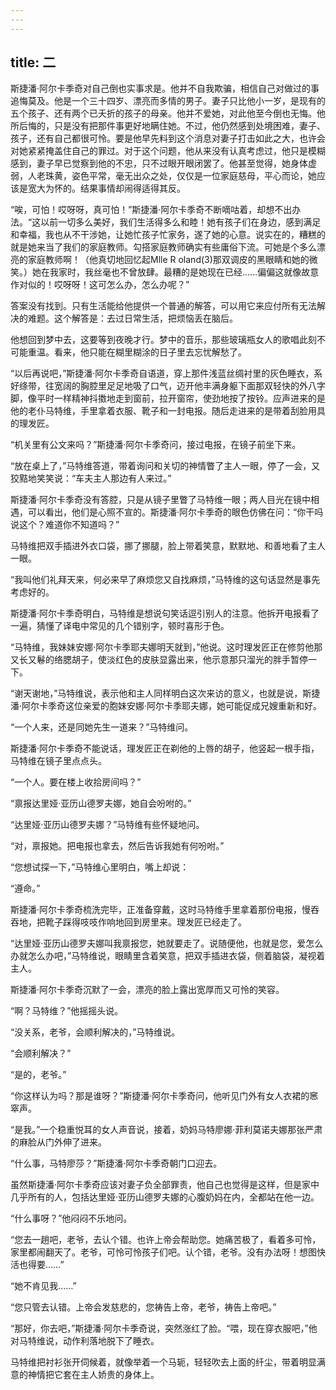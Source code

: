 ```yaml
---
---
---
```

title: 二
---




斯捷潘·阿尔卡季奇对自己倒也实事求是。他并不自我欺骗，相信自己对做过的事追悔莫及。他是一个三十四岁、漂亮而多情的男子。妻子只比他小一岁，是现有的五个孩子、还有两个已夭折的孩子的母亲。他并不爱她，对此他至今倒也无悔。他所后悔的，只是没有把那件事更好地瞒住她。不过，他仍然感到处境困难，妻子、孩子，还有自己都很可怜。要是他早先料到这个消息对妻子打击如此之大，也许会对她紧紧掩盖住自己的罪过。对于这个问题，他从来没有认真考虑过，他只是模糊感到，妻子早已觉察到他的不忠，只不过眼开眼闭罢了。他甚至觉得，她身体虚弱，人老珠黄，姿色平常，毫无出众之处，仅仅是一位家庭慈母，平心而论，她应该是宽大为怀的。结果事情却闹得适得其反。

“唉，可怕！哎呀呀，真可怕！”斯捷潘·阿尔卡季奇不断嘀咕着，却想不出办法。“这以前一切多么美好，我们生活得多么和睦！她有孩子们在身边，感到满足和幸福，我也从不干涉她，让她忙孩子忙家务，遂了她的心意。说实在的，糟糕的就是她来当了我们的家庭教师。勾搭家庭教师确实有些庸俗下流。可她是个多么漂亮的家庭教师啊！（他真切地回忆起Mlle R oland(3)那双调皮的黑眼睛和她的微笑。）她在我家时，我丝毫也不曾放肆。最糟的是她现在已经……偏偏这就像故意作对似的！哎呀呀！这可怎么办，怎么办呢？”

答案没有找到。只有生活能给他提供一个普通的解答，可以用它来应付所有无法解决的难题。这个解答是：去过日常生活，把烦恼丢在脑后。

他想回到梦中去，这要等到夜晚才行。梦中的音乐，那些玻璃瓶女人的歌唱此刻不可能重温。看来，他只能在糊里糊涂的日子里去忘忧解愁了。

“以后再说吧，”斯捷潘·阿尔卡季奇自语道，穿上那件浅蓝丝绸衬里的灰色睡衣，系好绦带，往宽阔的胸腔里足足地吸了口气，迈开他丰满身躯下面那双轻快的外八字脚，像平时一样精神抖擞地走到窗前，拉开窗帘，使劲地按了按铃。应声进来的是他的老仆马特维，手里拿着衣服、靴子和一封电报。随后走进来的是带着刮脸用具的理发匠。

“机关里有公文来吗？”斯捷潘·阿尔卡季奇问，接过电报，在镜子前坐下来。

“放在桌上了，”马特维答道，带着询问和关切的神情瞥了主人一眼，停了一会，又狡黠地笑笑说：“车夫主人那边有人来过。”

斯捷潘·阿尔卡季奇没有答腔，只是从镜子里瞥了马特维一眼；两人目光在镜中相遇，可以看出，他们是心照不宣的。斯捷潘·阿尔卡季奇的眼色仿佛在问：“你干吗说这个？难道你不知道吗？”

马特维把双手插进外衣口袋，挪了挪腿，脸上带着笑意，默默地、和善地看了主人一眼。

“我叫他们礼拜天来，何必来早了麻烦您又自找麻烦，”马特维的这句话显然是事先考虑好的。

斯捷潘·阿尔卡季奇明白，马特维是想说句笑话逗引别人的注意。他拆开电报看了一遍，猜懂了译电中常见的几个错别字，顿时喜形于色。

“马特维，我妹妹安娜·阿尔卡季耶夫娜明天就到，”他说。这时理发匠正在修剪他那又长又鬈的络腮胡子，使淡红色的皮肤显露出来，他示意那只溜光的胖手暂停一下。

“谢天谢地，”马特维说，表示他和主人同样明白这次来访的意义，也就是说，斯捷潘·阿尔卡季奇这位亲爱的胞妹安娜·阿尔卡季耶夫娜，她可能促成兄嫂重新和好。

“一个人来，还是同她先生一道来？”马特维问。

斯捷潘·阿尔卡季奇不能说话，理发匠正在剃他的上唇的胡子，他竖起一根手指，马特维在镜子里点点头。

“一个人。要在楼上收拾房间吗？”

“禀报达里娅·亚历山德罗夫娜，她自会吩咐的。”

“达里娅·亚历山德罗夫娜？”马特维有些怀疑地问。

“对，禀报她。把电报也拿去，然后告诉我她有何吩咐。”

“您想试探一下，”马特维心里明白，嘴上却说：

“遵命。”

斯捷潘·阿尔卡季奇梳洗完毕，正准备穿戴，这时马特维手里拿着那份电报，慢吞吞地，把靴子踩得吱吱作响地回到房里来。理发匠已经走了。

“达里娅·亚历山德罗夫娜叫我禀报您，她就要走了。说随便他，也就是您，爱怎么办就怎么办吧，”马特维说，眼睛里含着笑意，把双手插进衣袋，侧着脑袋，凝视着主人。

斯捷潘·阿尔卡季奇沉默了一会，漂亮的脸上露出宽厚而又可怜的笑容。

“啊？马特维？”他摇摇头说。

“没关系，老爷，会顺利解决的，”马特维说。

“会顺利解决？”

“是的，老爷。”

“你这样认为吗？那是谁呀？”斯捷潘·阿尔卡季奇问，他听见门外有女人衣裙的窸窣声。

“是我。”一个稳重悦耳的女人声音说，接着，奶妈马特廖娜·菲利莫诺夫娜那张严肃的麻脸从门外伸了进来。

“什么事，马特廖莎？”斯捷潘·阿尔卡季奇朝门口迎去。

虽然斯捷潘·阿尔卡季奇应该对妻子负全部罪责，他自己也觉得是这样，但是家中几乎所有的人，包括达里娅·亚历山德罗夫娜的心腹奶妈在内，全都站在他一边。

“什么事呀？”他闷闷不乐地问。

“您去一趟吧，老爷，去认个错。也许上帝会帮助您。她痛苦极了，看着多可怜，家里都闹翻天了。老爷，可怜可怜孩子们吧。认个错，老爷。没有办法呀！想图快活也得要……”

“她不肯见我……”

“您只管去认错。上帝会发慈悲的，您祷告上帝，老爷，祷告上帝吧。”

“那好，你去吧，”斯捷潘·阿尔卡季奇说，突然涨红了脸。“喂，现在穿衣服吧，”他对马特维说，动作利落地脱下了睡衣。

马特维把衬衫张开伺候着，就像举着一个马轭，轻轻吹去上面的纤尘，带着明显满意的神情把它套在主人娇贵的身体上。